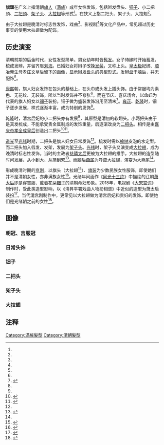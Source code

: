 {{about|旗人婦女的髮髻|掌旗的人|{{tsl|en|Standard-bearer|護旗手}}}}
{{multiple image|perrow = 2|total_width=300
| image1 =《孝庄文皇后常服像》局部.jpg 
| image2 =MANCHU TARTAR LADY 2.jpg
| image3 =Wanrong in Tianjin.png
| image4 =China- A Manchu Bride WDL3958.png
| footer =满族女性的旗头。依次是辫发盘头、[[二把頭|二把头]]、[[大拉翅|大拉翅]]、[[钿子|钿子]]。
}}
'''旗頭'''在广义上指清朝[[旗人|旗人]]（[[满族|满族]]）成年女性发饰，包括辫发盘头、[[钿子|钿子]]、小二把頭、[[二把頭|二把頭]]、[[架子头|架子头]]、[[大拉翅|大拉翅]]等形式<ref name=aa1/>{{Rp|115}}。在狭义上指二把头、架子头、大拉翅<ref name=aa1/>{{Rp|88—89}}。

由于大拉翅是晚清时标志性发饰，戏曲<ref name=aa4/>{{Rp|136}}、影视剧<ref name=a1/>等文化产品中，常见超过历史事实的使用大拉翅做为配饰。

== 历史演变 ==

清朝前期的后金时代，女性发型简单。男女幼年时皆[[髡髮|髡发]]。女子待嫁时开始蓄发，梳成发辫，并留齐眉[[瀏海|刘海]]。已婚妇女将辫子改挽[[发髻|发髻]]，又称上头。[[皇太极|皇太极]]妃嫔、[[顺治帝|顺冶帝]]生母[[孝莊文皇后|孝庄文皇后]]留下的画像，显示辫发盘头的典型形式。发辫盘于脑后，并无配饰<ref name=aa1/>{{Rp|115}}。

[[康熙|康熙]]朝，旗人妇女发饰在包头的基础上，在头巾或头发上插头饰。由于常服均为素色、无花纹、无装饰，所以当时发饰并不夸张<ref name=aa1/>{{Rp|115}}。而在节庆、喜庆场合，以[[命妇|命妇]]为代表的旗人妇女以[[钿子|钿子]]装扮。钿子做为盛装发饰沿用至清末<ref name="aa3">{{Cite journal
|last =
|first =
|author =陳慧霞
|coauthors =
|date =2016
|year =
|month =
|title =《清代宮廷婦女簪飾之流變》
|journal =近代中國婦女史研究
|volume =
|issue =2016年第二十八期
|pages =53—124
|publisher =中央研究院近代史研究所
|location =台北市
|issn =1029-4759
|pmid =
|doi =
|bibcode =
|oclc =
|id =
|url =http://www.mh.sinica.edu.tw/PGPublication_Detail.aspx?tmid=3&mid=46&pubid=750&majorTypeCode=2&minorTypeCode=3&major=2&minor=3
|language =Zh-hant
|access-date =2021-10-19
|archive-date =2021-10-19
|archive-url =https://web.archive.org/web/20211019145947/http://www.mh.sinica.edu.tw/PGPublication_Detail.aspx?tmid=3&mid=46&pubid=750&majorTypeCode=2&minorTypeCode=3&major=2&minor=3
|dead-url =no
}}</ref>{{Rp|58}}。[[雍正|雍正]]、[[乾隆|乾隆]]时，钿子逐步发展，样式逐渐丰富，成为特别的发饰<ref name=aa1/>{{Rp|115}}。

乾隆时，清宫后妃的小二把头亦有发展<ref name=aa1/>{{Rp|115}}，其原型是清初的软翅头。小两把头由于是真发梳成，不能承受贵金属制成的发饰重量，后逐渐改良为[[二把头|二把头]]。相传是由[[嘉庆帝|嘉庆帝]][[孝全成皇后|孝全成皇后]]创造出二把头<ref name="aa5">{{Cite journal|last = 
|first = 
|author =邸雯钰、张原
|coauthors = 
|date =2015
|year = 
|month = 
|title =《浅析清朝后妃的基本发式及其变化原因》
|journal =艺术科技
|volume = 
|issue =2015年第3期
|pages =129
|publisher =浙江舞台设计研究院有限公司
|location =浙江省杭州市
|issn =1004-9436
|pmid = 
|doi = 
|bibcode = 
|oclc =
|id = 
|url =http://www.cqvip.com/read/read.aspx?id=89837575504849534851495051
|language =Zh-hans}}</ref>{{Rp|129}}<ref name="aa1">{{Cite journal
|last =
|first =
|author =高乔
|coauthors =
|date =2019
|year =
|month =
|title =《旗头在清十二王朝的形成过程》
|journal =西部皮革
|volume =
|issue =2019年01期
|pages =115—116
|publisher =四川省皮革行业协会、四川省皮革学会、四川省皮革研究所
|location =四川省成都市
|issn =1671-1602
|pmid =
|doi =
|bibcode =
|oclc =
|id =
|url =https://mall.cnki.net/magazine/Article/XBPG201901084.htm
|language =Zh-hans
|access-date =2021-10-19
|archive-date =2021-10-19
|archive-url =https://web.archive.org/web/20211019210821/https://mall.cnki.net/magazine/Article/XBPG201901084.htm
|dead-url =no
}}</ref>{{Rp|115—116}}。

[[道光|道光]]至[[光绪|光绪]]时期，二把头是旗人妇女日常发饰<ref name=aa1/>{{Rp|115}}。梳发时需以[[榆树|榆树]]皮泡的水定型。而二把头加入假发、发架，发展为[[架子头|架子头]]。[[光绪|光绪]]时，架子头又演变成[[大拉翅|大拉翅]]，成为晚清时标志性发饰。当时的主政者[[慈禧太后|慈禧太后]]更被为大拉翅的推手。大拉翅的造型随时间发展，从小到大、从简到繁<ref name="aa2">{{Cite journal
|last =
|first =
|author =李华文、刘瑞璞
|coauthors =
|date =2019
|year =
|month =
|title =《满族“大拉翅”结构工艺及文化意涵研究》
|journal =满族研究
|volume =
|issue =2019年第3期
|pages =87—90
|publisher =烟台大学
|location =山东省烟台市
|issn =1002-3194
|pmid =
|doi =
|bibcode =
|oclc =
|id =
|url =https://kns.cnki.net/KCMS/detail/detail.aspx?dbcode=CJFD&filename=MZYY201903016
|language =Zh-hans
|access-date =2021-10-20
|archive-date =2021-10-20
|archive-url =https://web.archive.org/web/20211020014342/https://kns.cnki.net/KCMS/detail/detail.aspx?dbcode=CJFD&filename=MZYY201903016
|dead-url =no
}}</ref>{{Rp|88—89}}。而脑后[[燕尾_(髮型)|燕尾]]为呼应大拉翅，演变为大燕尾<ref name=aa5/>{{Rp|129}}。

形成晚清时期的[[京剧|京剧]]，以旗头（大拉翅<ref>{{Cite journal
|last =
|first =
|author =王凡
|coauthors =
|date =2017
|year =
|month =
|title =《京剧造型服饰浅谈(三)——“古装头”与“旗头”之美》
|journal =中国京剧
|volume =
|issue =2017年03期
|pages =74—76
|publisher =文化部文化艺术人才中心
|location =北京市
|issn =1004-3837
|pmid =
|doi =
|bibcode =
|oclc =
|id =
|url =https://www.zhangqiaokeyan.com/academic-journal-cn_jingju-china_thesis/0201246995085.html
|language =Zh-hans
|access-date =2021-10-19
|archive-date =2021-10-19
|archive-url =https://web.archive.org/web/20211019210819/https://www.zhangqiaokeyan.com/academic-journal-cn_jingju-china_thesis/0201246995085.html
|dead-url =no
}}</ref>{{Rp|74}}）、[[旗装|旗装]]为少数民族女性服饰，即使她们并不是清朝女性，亦非满族女性<ref name="aa4">{{Cite journal|last = 
|first = 
|author =郑攀
|coauthors = 
|date =2015
|year = 
|month = 
|title =《京剧〈四郎探母〉中的满族服饰研究——以铁镜公主着装为例》
|journal =文艺生活·文海艺苑（现名：文艺生活·下旬刊）
|volume = 
|issue =2015年2期
|pages =136
|publisher =文艺生活杂志社
|location =湖南省长沙市
|issn =1005-5312
|pmid = 
|doi = 
|bibcode = 
|oclc =
|id = 
|url =http://qikan.cqvip.com/Qikan/Article/Detail?id=46552798
|language =Zh-hans}}</ref>{{Rp|136}}。光绪年间画作《[[同光十三绝|同光十三绝]]》中描绘的辽朝[[萧绰|萧太后]]即是穿吉服、戴着花朵[[钿子|钿子]]的清朝命妇形象。2018年，电视剧《[[大宋宫词|大宋宫词]]》制作时，受此类造型影响，以《清昇平署戏曲人物扮相谱》中近似的造型为萧太后装扮<ref name="a2">{{Cite web |url=http://www.xinhuanet.com/ent/2018-12/27/c_1123910331.htm |title=李少红：将改掉《大宋宫词》中“萧太后”的清朝造型 |accessdate=2021-10-20 |author=记者：杨文杰 |date=2018-09-18 |work=责任编辑：张淳 |publisher=新华网 |language=Zh-hans |archive-date=2021-10-20 |archive-url=https://web.archive.org/web/20211020152600/http://www.xinhuanet.com/ent/2018-12/27/c_1123910331.htm |dead-url=no }}</ref>。当代[[清宫剧|清宫剧]]制作中，更常见以大拉翅做为清宫后妃和贵妇的发饰。即使她们是光绪朝之前的女性<ref name="a1">{{Cite web |url=http://www.sd.xinhuanet.com/news/yule/2018-09/18/c_1123445420_2.htm |title=清宫剧10有9部都会犯的错，连如懿传和还珠也是，只有延禧避开了 |accessdate=2021-10-20 |author= |date=2018-09-18 |work=责任编辑：秦来玲 |publisher=新华网，来源：东方网 |language=Zh-hans |archive-date=2021-10-20 |archive-url=https://web.archive.org/web/20211020021316/http://www.sd.xinhuanet.com/news/yule/2018-09/18/c_1123445420_2.htm |dead-url=no }}</ref>。

== 图像 ==

=== 朝冠、吉服冠===

{{Gallery
|title=朝冠、吉服冠
|width=180
|height=180
|lines=2
|align=center
|File:Consort Zhuang in court costume.jpg|穿朝服、佩戴朝冠的[[孝莊文皇后|孝莊文皇后]]像
|File:《孝钦显皇后朝服像》.jpg|穿朝服、佩戴朝冠的[[慈禧太后|慈禧太后]]像。与前朝相比，朝服形制无变化，图案有变化。
|File:Empress Wan Rong.jpg|民国时期拍摄，穿朝服、佩戴朝冠的[[婉容|婉容]]。冠服为毛皮材质的冬制冠服。额头留有头发。
|File:20211022,a1.jpg|乾隆年间完成的《[[皇朝礼器图式|皇朝礼器图式]]·[[s:皇朝禮器圖式_(四庫全書本)/卷06|卷六]]》内府绘本中的太后、皇后夏朝冠图。
|File:20211022,a2.jpg|《皇朝礼器图式》内府绘本中的太后、皇后冬朝冠图
|File:皇朝礼器图式.卷04至07.冠服.总十八卷.清.允禄.蒋溥等纂修.清乾隆时期武英殿刊本-251-508-213 (51193461377).jpg|《皇朝礼器图式·[[s:皇朝禮器圖式_(四庫全書本)/卷07|卷七]]》，公[[夫人_(位号)|夫人]]冬朝冠。
|File:皇朝礼器图式.卷04至07.冠服.总十八卷.清.允禄.蒋溥等纂修.清乾隆时期武英殿刊本-251-508-233 (51193460122).jpg|《皇朝礼器图式·卷七》，一品命妇夏朝冠。
|File:孝仪纯皇后吉服像.jpg|乾隆朝，[[孝儀純皇后|孝儀純皇后]]吉服像，戴吉服冠，搭配[[抹额|抹额]]。
|File:皇朝礼器图式.卷04至07.冠服.总十八卷.清.允禄.蒋溥等纂修.清乾隆时期武英殿刊本-251-508-225 (51193460537).jpg|《皇朝礼器图式·卷七》，公夫人吉服冠。
|File:皇朝礼器图式.卷04至07.冠服.总十八卷.清.允禄.蒋溥等纂修.清乾隆时期武英殿刊本-251-508-239 (51194940059).jpg|《皇朝礼器图式·卷七》，三品命妇吉服冠。
|File:《清文宗瑃贵人常服像》.jpg|咸丰朝，[[瑃常在|寿贵人]]画像，[[黃馬褂|黃馬褂]]，所戴吉服冠有翎羽，当是男性[[清朝官员服饰|官员]]所戴吉服冠。
}}

=== 日常头饰===

{{Gallery
|title=清宫后妃、旗人头饰
|width=180
|height=180
|lines=2
|align=center
|File:《孝庄文皇后常服像》局部.jpg|晚年[[孝莊文皇后|孝莊文皇后]]常服像。发辫盘于脑后，并无配饰<ref name=aa3/>{{Rp|115}}。
|File:康熙慧妃.jpg|康熙帝[[慧妃_(康熙帝)|慧妃]]常服像。发饰无装饰。
|File:清 佚名 《乾隆妃古装像轴》.jpg|乾隆帝妃画像，搭配抹额。是否是当时妃嫔写实发饰，无从考证。
|File:行乐图.jpg|嘉庆时期旗人家庭画像，旗人妇妇脑后两侧垂有发鬓。
|File:Portrait Of Manchu Girl In Traditional Costume, Beijing, China, (c1861-1864) Attribution Unknown (RESTORED) (4179968648).jpg|1860年代，[[髡髮|髡髮]]的北京旗人少女。
|File:Consorts of Tongzhi and Guangxu.jpg|1903年，[[瑾妃|瑾妃]]及皇族女性、随侍的合影。图中女性多以花卉装饰两侧发鬓。
|File:Manchurian Gire.jpg|1906年前，北京年轻旗人女子，留有[[瀏海|刘海]]。
|File:Wanrong Wenxiu Forbidden City 1922-1924.png|1920年代初，日常梳着传统[[髮髻|发髻]]的[[文绣|文绣]]与婉容。文绣脑后可见[[燕尾_(髮型)|燕尾]]。
}}

=== 钿子 ===

{{Gallery
|title=[[钿子|钿子]]
|width=180
|height=180
|lines=2
|align=center
|File:Lady's Headdress (tianzi) (5820470976).jpg|鈿子实物
|File:《孝昭仁皇后常服像》.jpg|康熙帝[[孝昭仁皇后|孝昭仁皇后]]常服像。钿子上两组装饰推测为金镶珍珠簪饰<ref name=aa3/>{{Rp|63}}。
|File:令妃便装像.jpg|清宫《乾隆帝妃与嘉庆帝幼年像轴》中戴鈿子的妃嫔，她被认为是[[孝儀純皇后|孝儀純皇后]]。
|File:《孝貞顯皇后朝服像》局部.png|咸丰帝[[慈安太后|孝贞显皇后（慈安太后）]]吉服画像。该画像以钿子配合朝服，而非吉服冠。
|File:Manchu bride in her wedding clothes Wellcome L0018852.jpg|1869年，John Thomson在北京拍摄的，佩戴钿子、身穿吉服的贵族妇女。
|File:China- A Manchu Bride WDL3958.png|1870年代前后，John Thomson拍摄的，佩戴钿子、身穿吉服的贵族新娘。
|File:20211020,A1,BY SHEN RongFu.jpg|光绪《[[同光十三绝|同光十三绝]]》中描绘的，[[梅巧玲|梅巧玲]]饰演的《雁门关》[[萧绰|萧太后]]。虽然是辽代契丹人，仍佩戴钿子。2018年时电视剧《[[大宋宫词|大宋宫词]]》亦曾受此类造型误导<ref name=a2/>。
}}

=== 二把头 ===

{{Gallery
|title=[[二把头|二把头]]
|width=200
|height=200
|lines=2
|align=center
|File:Gu Taiqing.jpg|光绪年间的女词人[[顧太清|顧太清]]画像
|File:Empress Xiao Quan Cheng,20180625.jpg|道光帝[[孝全成皇后|孝全成皇后]]画像——《喜溢秋庭图》、《璇宫春霭图》、《孝全成皇后便装像》中的[[二把頭|二把頭]]发型。
|File:Consorts of the Xianfeng Emperor,20180625.jpg|咸丰帝妃嫔画像——《玫贵妃春贵人行乐图》中，[[瑃常在|春贵人（瑃常在）]]、[[玫贵妃|玫贵妃]]、[[鑫常在|鑫常在]]的[[二把頭|二把頭]]发型。
|File:Empress Dowager Ci'an,20180625.jpg|咸丰帝[[慈安太后|孝贞显皇后（慈安太后）]]画像——《慈竹延清图》、《璇闱日永图》中的[[二把頭|二把頭]]发型。
|File:China. Wellcome V0037165.jpg|1869年，John Thomson在北京拍摄的，穿着宽大旗装的女性，她的二把头装饰简单，脑后造型呈八字型。
|File:A Manchu lady wearing a coiffure, John Thomson Wellcome L0056497.jpg|1869年，John Thomson在北京拍摄的二把头正面。
|File:MANCHU TARTAR LADY 2.jpg|1869年，John Thomson在北京拍摄的二把头背面。
|File:A Manchu lady having her hair dressed by her servant girl Wellcome L0056449.jpg|1869年，John Thomson在北京拍摄的照片。三名女性和女童模拟梳二把头的场景。女童有过[[髡发|髡发]]。
|File:China; Manchu women buying flowers for their headdress Wellcome L0055921.jpg|1869年，John Thomson在北京拍摄的照片。梳着二把头的旗人妇女展示的商品是女性佩戴的绒花。
}}

=== 架子头 ===

{{Gallery
|title=[[架子头|架子头]]
|width=200
|height=200
|lines=2
|align=center
|File:20211019,A3,Firmin Laribe.jpg|1900年至1905年期间，北京旗人妇女照片。架子头正面<ref name=aa2/>{{Rp|88}}。发丝之间透光。
|File:20211019,A2,Firmin Laribe.jpg|1900年至1905年期间，北京旗人妇女照片。架子头背面<ref name=aa2/>{{Rp|88}}。
|File:20211019,A1,Firmin Laribe.jpg|1900年至1905年期间，北京旗人妇女照片。架子头背面，突出部分即[[燕尾_(髮型)|燕尾]]<ref name=aa2/>{{Rp|88}}。
|File:光绪珍妃.jpg|1960年《故宫博物院院刊》所刊“贞贵妃肖像”照片，是否是[[珍妃|珍妃]]有争议<ref>{{Cite web |url=https://www.dpm.org.cn/paints/talk/206382.html |title=《关于贞贵妃肖像》 |accessdate=2021-10-20 |author=冯荒 |date=1982-00-00 |work= |publisher=故宫博物院网站，原载：故宫博物院院刊《紫禁城》一九八二年第一期 |language=Zh-hant |archive-date=2021-10-20 |archive-url=https://web.archive.org/web/20211020032437/https://www.dpm.org.cn/paints/talk/206382.html |dead-url=no }}</ref>。发型为架子头。
}}

=== 大拉翅 ===

{{Gallery
|title=[[大拉翅|大拉翅]]
|width=200
|height=200
|lines=2
|align=center
|File:The Qing Dynasty Cixi Imperial Dowager Empress of China On Throne 5.JPG|1903年拍摄的清宫照片，左起依次是[[瑾妃|瑾妃]]、[[裕德齡|德齡]]、[[慈禧太后|慈禧太后]]、[[裕容齡|容齡]]、容齡之母、[[隆裕太后|隆裕皇后]]。
|File:The Imperial Consort Jin in her old days.jpg|穿着马甲，佩戴大拉翅的[[瑾妃|瑾妃]]。
|File:China, Manchu Ladies Of The Palace Being Warned To Stop Smoking (c1910-1925) Frank & Frances Carpenter (RESTORED) (4073803008).jpg|1910年代左右，旗人妇女集体影像
|File:TaitaiWanRongJohnston.jpg|1923至24年，在北京[[紫禁城|紫禁城]]的[[莊士頓|莊士頓]]、[[婉容|婉容]]、[[伊莎貝·英格朗|伊莎貝·英格朗]]
|File:Empress Gobele Wan-Rong (03).JPG|1920年、30年代，在天津居住时期，身穿旗服、佩戴大拉翅的[[婉容|婉容]]。
|File:Empress Gobele Wan-Rong (04).JPG|1930年代，身穿吉服、佩戴大拉翅的婉容
|File:清宫秘史.jpg|1948年电影《[[清宫秘史|清宫秘史]]》剧照，[[周璇|周璇]]饰演的[[珍妃|珍妃]]佩戴大拉翅。
|File:女 (3428640213).jpg|2009年拍摄的，身穿白色调旗装、佩戴大拉翅的[[京剧|京剧]]女演员。与《[[四郎探母|四郎探母]]》中，《坐宫》场次的铁镜公主装扮设定相同<ref name=aa4/>{{Rp|136}}。
|File:福清海丝文化展示周 闽剧《四郎探母》 14.jpg|2018年[[闽剧|闽剧]]《[[四郎探母|四郎探母]]》演出照片。与京剧<ref name=aa4/>{{Rp|136}}类似，铁镜公主穿着清朝命妇的吉服、佩戴大拉翅。她的侍女亦穿着旗装。虽然她们是辽朝契丹人。
|File:At the Palace Gates - panoramio.jpg|2005年拍摄，外籍游客在北京旅游景点的清宫装扮。中坐女子旗头为椭圆形制，非清代形制。2003年电视剧《[[還珠格格|还珠格格]]》三中女主角即是此类旗头。
}}

== 注释 ==

{{Reflist|25em}}

[[Category:滿族髮型|Category:滿族髮型]]
[[Category:清朝髮型|Category:清朝髮型]]